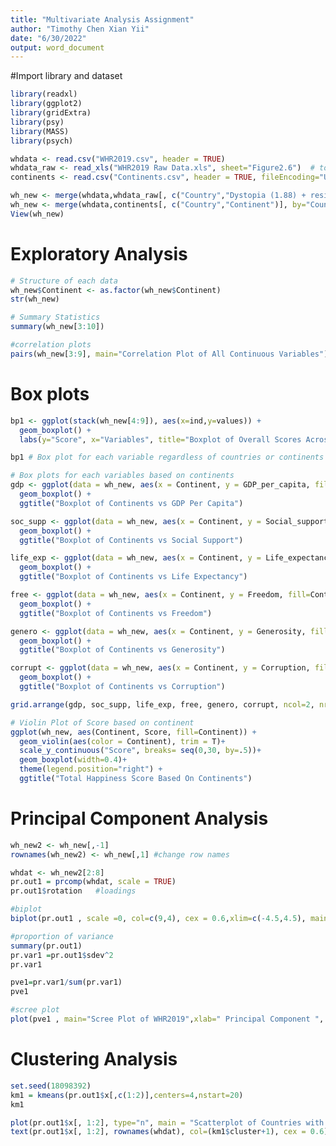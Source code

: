 ---
title: "Multivariate Analysis Assignment"
author: "Timothy Chen Xian Yii"
date: "6/30/2022"
output: word_document
---

#Import library and dataset
```{r}


library(readxl)
library(ggplot2)
library(gridExtra)
library(psy)
library(MASS)
library(psych)

whdata <- read.csv("WHR2019.csv", header = TRUE)
whdata_raw <- read_xls("WHR2019 Raw Data.xls", sheet="Figure2.6")  # to add dystopia index and residual
continents <- read.csv("Continents.csv", header = TRUE, fileEncoding="UTF-8-BOM")  # to add continent to each country

wh_new <- merge(whdata,whdata_raw[, c("Country","Dystopia (1.88) + residual")], by="Country")
wh_new <- merge(whdata,continents[, c("Country","Continent")], by="Country")
View(wh_new)

```

# Exploratory Analysis
```{r}
# Structure of each data
wh_new$Continent <- as.factor(wh_new$Continent)
str(wh_new)

# Summary Statistics
summary(wh_new[3:10])

#correlation plots
pairs(wh_new[3:9], main="Correlation Plot of All Continuous Variables")
```


# Box plots
```{r}
bp1 <- ggplot(stack(wh_new[4:9]), aes(x=ind,y=values)) +
  geom_boxplot() +
  labs(y="Score", x="Variables", title="Boxplot of Overall Scores Across Variables")

bp1 # Box plot for each variable regardless of countries or continents

# Box plots for each variables based on continents
gdp <- ggplot(data = wh_new, aes(x = Continent, y = GDP_per_capita, fill=Continent)) +
  geom_boxplot() +
  ggtitle("Boxplot of Continents vs GDP Per Capita")

soc_supp <- ggplot(data = wh_new, aes(x = Continent, y = Social_support, fill=Continent)) +
  geom_boxplot() +
  ggtitle("Boxplot of Continents vs Social Support")

life_exp <- ggplot(data = wh_new, aes(x = Continent, y = Life_expectancy, fill=Continent)) +
  geom_boxplot() +
  ggtitle("Boxplot of Continents vs Life Expectancy")

free <- ggplot(data = wh_new, aes(x = Continent, y = Freedom, fill=Continent)) +
  geom_boxplot() +
  ggtitle("Boxplot of Continents vs Freedom")

genero <- ggplot(data = wh_new, aes(x = Continent, y = Generosity, fill=Continent)) +
  geom_boxplot() +
  ggtitle("Boxplot of Continents vs Generosity")

corrupt <- ggplot(data = wh_new, aes(x = Continent, y = Corruption, fill=Continent)) +
  geom_boxplot() +
  ggtitle("Boxplot of Continents vs Corruption")

grid.arrange(gdp, soc_supp, life_exp, free, genero, corrupt, ncol=2, nrow=3)

# Violin Plot of Score based on continent
ggplot(wh_new, aes(Continent, Score, fill=Continent)) + 
  geom_violin(aes(color = Continent), trim = T)+
  scale_y_continuous("Score", breaks= seq(0,30, by=.5))+
  geom_boxplot(width=0.4)+
  theme(legend.position="right") +
  ggtitle("Total Happiness Score Based On Continents")
```


# Principal Component Analysis
```{r}
wh_new2 <- wh_new[,-1]
rownames(wh_new2) <- wh_new[,1] #change row names

whdat <- wh_new2[2:8]
pr.out1 = prcomp(whdat, scale = TRUE)
pr.out1$rotation   #loadings

#biplot 
biplot(pr.out1 , scale =0, col=c(9,4), cex = 0.6,xlim=c(-4.5,4.5), main="Biplot of World Happiness")

#proportion of variance
summary(pr.out1)
pr.var1 =pr.out1$sdev^2 
pr.var1

pve1=pr.var1/sum(pr.var1)
pve1

#scree plot
plot(pve1 , main="Scree Plot of WHR2019",xlab=" Principal Component ", ylab=" Proportion of Variance Explained ", ylim=c(0,1) ,type="b")
```


# Clustering Analysis
```{r}
set.seed(18098392)
km1 = kmeans(pr.out1$x[,c(1:2)],centers=4,nstart=20)
km1

plot(pr.out1$x[, 1:2], type="n", main = "Scatterplot of Countries with k Clusters") +
text(pr.out1$x[, 1:2], rownames(whdat), col=(km1$cluster+1), cex = 0.6)

```

